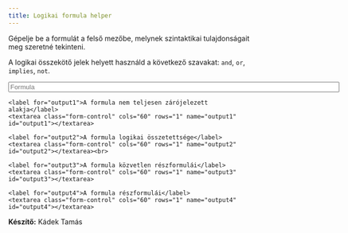 ```yaml
---
title: Logikai formula helper
---
```


<form>
  Gépelje be a formulát a felső mezőbe, melynek szintaktikai tulajdonságait meg
  szeretné tekinteni. 

  A logikai összekötő jelek helyett használd a következő szavakat: `and`, `or`,
  `implies`, `not`.

  <input class="form-control" onkeyup="getProperties(this.value)" name="input" size="80" placeholder="Formula"/> 

  <div class="form-group">
    <label for="output1">A formula nem teljesen zárójelezett alakja</label>
    <textarea class="form-control" cols="60" rows="1" name="output1" id="output1"></textarea>
  </div>


  <div class="form-group">
    <label for="output2">A formula logikai összetettsége</label>
    <textarea class="form-control" cols="60" rows="1" name="output2" id="output2"></textarea><br>
  </div>


  <div class="form-group">
    <label for="output3">A formula közvetlen részformulái</label>
    <textarea class="form-control" cols="60" rows="1" name="output3" id="output3"></textarea> 
  </div>


  <div class="form-group">
    <label for="output4">A formula részformulái</label>
    <textarea class="form-control" cols="60" rows="1" name="output4" id="output4"></textarea> 
  </div>
</form>

<script type="text/javascript" src="logika.js"></script>

**Készítő:** Kádek Tamás
